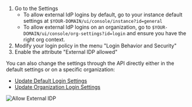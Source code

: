 1. Go to the Settings
    - To allow external IdP logins by default, go to your instance default settings at `$YOUR-DOMAIN/ui/console/instance?id=general`
    - To allow external IdP logins on an organization, go to `$YOUR-DOMAIN/ui/console/org-settings?id=login` and ensure you have the right org context.
2. Modify your login policy in the menu "Login Behavior and Security"
3. Enable the attribute "External IDP allowed"

You can also change the settings through the API directly either in the default settings or on a specific organization:
- [Update Default Login Settings](/docs/apis/resources/admin/admin-service-update-login-policy)
- [Update Organization Login Settings](/docs/apis/resources/mgmt/management-service-update-custom-login-policy)

![Allow External IDP](/img/guides/zitadel_allow_external_idp.png)

